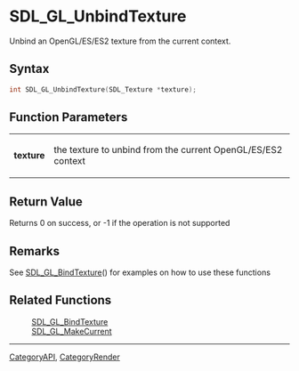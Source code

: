 = SDL_GL_UnbindTexture =

Unbind an OpenGL/ES/ES2 texture from the current context.

== Syntax ==

<syntaxhighlight lang='c'>
int SDL_GL_UnbindTexture(SDL_Texture *texture);
</syntaxhighlight>

== Function Parameters ==

{|
|'''texture'''
|the texture to unbind from the current OpenGL/ES/ES2 context
|}

== Return Value ==

Returns 0 on success, or -1 if the operation is not supported



== Remarks ==

See [[SDL_GL_BindTexture]]() for examples on how to use these functions

== Related Functions ==

:[[SDL_GL_BindTexture]]
:[[SDL_GL_MakeCurrent]]

----
[[CategoryAPI]], [[CategoryRender]]


